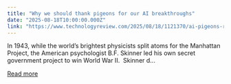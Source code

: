 ```yaml
---
title: "Why we should thank pigeons for our AI breakthroughs"
date: "2025-08-18T10:00:00.000Z"
link: "https://www.technologyreview.com/2025/08/18/1121370/ai-pigeons-reinforcement-learning/"
---
```


In 1943, while the world’s brightest physicists split atoms for the Manhattan Project, the American psychologist B.F. Skinner led his own secret government project to win World War II.&#160; Skinner d...

[Read more](https://www.technologyreview.com/2025/08/18/1121370/ai-pigeons-reinforcement-learning/)
